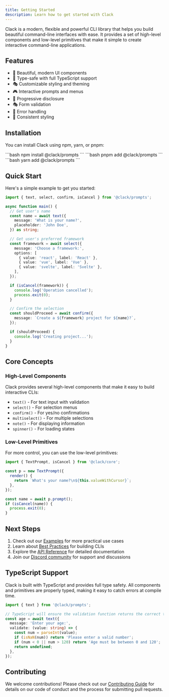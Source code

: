 ```yaml
---
title: Getting Started
description: Learn how to get started with Clack
---
```



Clack is a modern, flexible and powerful CLI library that helps you build beautiful command-line interfaces with ease. It provides a set of high-level components and low-level primitives that make it simple to create interactive command-line applications.

## Features

- 🎨 Beautiful, modern UI components
- 🎯 Type-safe with full TypeScript support
- 🎭 Customizable styling and theming
- 🎮 Interactive prompts and menus
- 🎪 Progressive disclosure
- 🎭 Form validation
- 🎯 Error handling
- 🎨 Consistent styling

## Installation

You can install Clack using npm, yarn, or pnpm:

<Tabs>
	<TabItem label="npm" icon="seti:npm">
		```bash
		npm install @clack/prompts
		```
	</TabItem>
	<TabItem label="pnpm" icon="pnpm">
		```bash
		pnpm add @clack/prompts
		```
	</TabItem>
	<TabItem label="Yarn" icon="seti:yarn">
		```bash
		yarn add @clack/prompts
		```
	</TabItem>
</Tabs>

## Quick Start

Here's a simple example to get you started:

```ts twoslash
import { text, select, confirm, isCancel } from '@clack/prompts';

async function main() {
  // Get user's name
  const name = await text({
    message: 'What is your name?',
    placeholder: 'John Doe',
  }) as string;

  // Get user's preferred framework
  const framework = await select({
    message: 'Choose a framework:',
    options: [
      { value: 'react', label: 'React' },
      { value: 'vue', label: 'Vue' },
      { value: 'svelte', label: 'Svelte' },
    ],
  });

  if (isCancel(framework)) {
    console.log('Operation cancelled');
    process.exit(0);
  }

  // Confirm the selection
  const shouldProceed = await confirm({
    message: `Create a ${framework} project for ${name}?`,
  });

  if (shouldProceed) {
    console.log('Creating project...');
  }
}
```

## Core Concepts

### High-Level Components

Clack provides several high-level components that make it easy to build interactive CLIs:

- `text()` - For text input with validation
- `select()` - For selection menus
- `confirm()` - For yes/no confirmations
- `multiselect()` - For multiple selections
- `note()` - For displaying information
- `spinner()` - For loading states

### Low-Level Primitives

For more control, you can use the low-level primitives:

```ts twoslash
import { TextPrompt, isCancel } from '@clack/core';

const p = new TextPrompt({
  render() {
    return `What's your name?\n${this.valueWithCursor}`;
  },
});

const name = await p.prompt();
if (isCancel(name)) {
  process.exit(0);
}
```

## Next Steps

1. Check out our [Examples](/guides/examples) for more practical use cases
2. Learn about [Best Practices](/guides/best-practices) for building CLIs
3. Explore the [API Reference](/api) for detailed documentation
4. Join our [Discord community](https://bomb.sh/chat) for support and discussions

## TypeScript Support

Clack is built with TypeScript and provides full type safety. All components and primitives are properly typed, making it easy to catch errors at compile time.

```ts twoslash
import { text } from '@clack/prompts';

// TypeScript will ensure the validation function returns the correct type
const age = await text({
  message: 'Enter your age:',
  validate: (value: string) => {
    const num = parseInt(value);
    if (isNaN(num)) return 'Please enter a valid number';
    if (num < 0 || num > 120) return 'Age must be between 0 and 120';
    return undefined;
  },
});
```

## Contributing

We welcome contributions! Please check out our [Contributing Guide](/contributing) for details on our code of conduct and the process for submitting pull requests.
